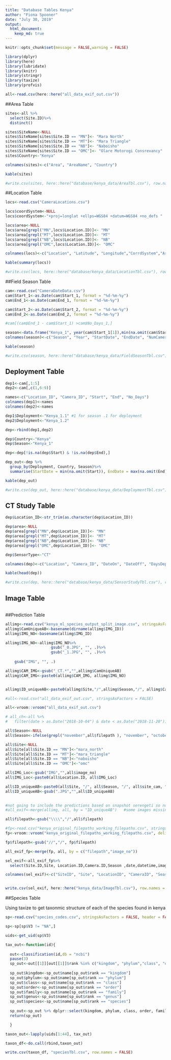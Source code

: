 ```yaml
---
title: "Database Tables Kenya"
author: "Fiona Spooner"
date: "July 30, 2019"
output: 
  html_document:
    keep_md: true
---
```


```r
knitr::opts_chunk$set(message = FALSE,warning = FALSE)
```

```r
library(dplyr)
library(here)
library(lubridate)
library(knitr)
library(stringr)
library(taxize)
library(profvis)

```


```r

all<-read.csv(here::here("all_data_exif_out.csv"))

```


##Area Table

```r

sites<-all %>%
  select(Site.ID)%>%
  distinct()

sites$SiteName<-NULL
sites$SiteName[sites$Site.ID == "MN"]<- "Mara North"
sites$SiteName[sites$Site.ID == "MT"]<- "Mara Triangle"
sites$SiteName[sites$Site.ID == "NB"]<- "Naboisho"
sites$SiteName[sites$Site.ID == "OMC"]<- "Olare Motorogi Consrevancy"
sites$Country<-"Kenya"

colnames(sites)<-c("Area", "AreaName", "Country")

kable(sites)

#write.csv(sites, here::here("database/kenya_data/AreaTbl.csv"), row.names = FALSE)

```


##Location Table

```r

locs<-read.csv("CameraLocations.csv")

locs$coordSystem<-NULL
locs$coordSystem<-"+proj=longlat +ellps=WGS84 +datum=WGS84 +no_defs "

locs$area<-NULL
locs$area[grepl("MN",locs$Location.ID)]<- "MN"
locs$area[grepl("MT",locs$Location.ID)]<- "MT"
locs$area[grepl("NB",locs$Location.ID)]<- "NB"
locs$area[grepl("OMC",locs$Location.ID)]<- "OMC"

colnames(locs)<-c("Location", "Latitude", "Longitude","CorrdSystem","Area" )

kable(summary(locs))

#write.csv(locs, here::here("database/kenya_data/LocationTbl.csv"), row.names = FALSE)


```


##Field Season Table

```r

cam<-read.csv("CameraDateData.csv")
cam$Start_1<-as.Date(cam$Start_1, format = "%d-%m-%y")
cam$End_1<-as.Date(cam$End_1, format = "%d-%m-%y")

cam$Start_2<-as.Date(cam$Start_2, format = "%d-%m-%y")
cam$End_2<-as.Date(cam$End_2, format = "%d-%m-%y")

#cam[(cam$End_1 - cam$Start_1) >cam$No_Days_1,]

season<-data.frame("Kenya_1", year(cam$Start_1[1]),min(na.omit(cam$Start_1)),max(na.omit(cam$End_2)), nrow(cam), "Kenya")
colnames(season)<-c("Season", "Year", "StartDate", "EndDate", "NumCameras", "Country")

kable(season)

#write.csv(season, here::here("database/kenya_data/FieldSeasonTbl.csv"), row.names = FALSE)

```


## Deployment Table

```r

dep1<-cam[,1:5]
dep2<-cam[,c(1,6:9)]

names<-c("Location_ID", "Camera_ID", "Start", "End", "No_Days")
colnames(dep1)<-names
colnames(dep2)<-names

dep1$Deployment<-"Kenya_1.1" #1 for season .1 for deployment
dep2$Deployment<-"Kenya_1.2"

dep<-rbind(dep1,dep2)

dep$Country<-"Kenya"
dep$Season<-"Kenya_1"

dep<-dep[!is.na(dep$Start) & !is.na(dep$End),]

dep_out<-dep %>%
  group_by(Deployment, Country, Season)%>%
  summarise(StartDate = min(na.omit(Start)), EndDate = max(na.omit(End)), NumCameras = n())

kable(dep_out)

#write.csv(dep_out, here::here("database/kenya_data/DeploymentTbl.csv"), row.names = FALSE)


```

## CT Study Table
```r

dep$Location_ID<-str_trim(as.character(dep$Location_ID))

dep$area<-NULL
dep$area[grepl("MN",dep$Location_ID)]<- "MN"
dep$area[grepl("MT",dep$Location_ID)]<- "MT"
dep$area[grepl("NB",dep$Location_ID)]<- "NB"
dep$area[grepl("OMC",dep$Location_ID)]<- "OMC"

dep$SensorType<-"CT"

colnames(dep)<-c("Location", "Camera_ID", "DateOn", "DateOff", "DaysDeployed","Deployment", "Country", "Season", "Area", "SensorType")

kable(head(dep))

#write.csv(dep, here::here("database/kenya_data/SensorStudyTbl.csv"), row.names = FALSE)

```

## Image Table

```r



```
##Prediction Table

```r

allimg<-read.csv("kenya_ml_species_output_split_image.csv", stringsAsFactors = FALSE)
allimg$CamUniqueAB<-basename(dirname(allimg$IMG_ID))
allimg$IMG_NO<-basename(allimg$IMG_ID)

allimg$IMG_NO<-allimg$IMG_NO%>%
                    gsub("_0.JPG", "", .)%>%
                    gsub("_1.JPG", "", .)%>%
                  
    gsub("IMG", "", .)

allimg$CAM_IMG<-gsub("_CT.*","",allimg$CamUniqueAB)
allimg$CAM_IMG<-paste0(allimg$CAM_IMG, allimg$IMG_NO)


allimg$ID_uniqueAB<-paste0(allimg$Site,"/",allimg$Season,"/", allimg$CamUniqueAB, "/", allimg$CAM_IMG)
```

```r
#all<-read.csv("all_data_exif_out.csv", stringsAsFactors = FALSE)

all<-vroom::vroom("all_data_exif_out.csv")

# all_ch<-all %>% 
#   filter(date > as.Date("2018-10-04") & date < as.Date("2018-11-20"))

all$Season<-NULL
all$Season<-ifelse(grepl("november",all$filepath ), "november", "october")

all$Site<-NULL
all$Site[all$Site.ID == "MN"]<-"mara_north"
all$Site[all$Site.ID == "MT"]<-"mara_triangle"
all$Site[all$Site.ID == "NB"]<-"naboisho"
all$Site[all$Site.ID == "OMC"]<-"omc"

all$IMG_Loc<-gsub("IMG","",all$image_no)
all$IMG_Loc<-paste0(all$Location.ID, all$IMG_Loc)

all$ID_uniqueAB<-paste0(all$Site, "/", all$Season, "/", all$site_cam, "/", all$IMG_Loc)
all$ID_uniqueAB<-gsub(".JPG","",all$ID_uniqueAB)
 

#not going to include the predictions based on snapshot serengeti so no need to merge in here
#all_exif<-merge(allimg, all, by = "ID_uniqueAB")   #some images missing - about 16000 - needs cleaning up after lunch

all$filepath<-gsub("\\\\","/",all$filepath)

```


```r
#fp<-read.csv("kenya_original_filepaths_working_filepaths.csv", stringsAsFactors = FALSE)
fp<-vroom::vroom("kenya_original_filepaths_working_filepaths.csv", delim = ",")

fp$filepath<-gsub("//","/", fp$filepath)

all_exif_fp<-merge(fp, all, by = c("filepath","image_no"))

sel_exif<-all_exif_fp%>%
  select(Site.ID,Site, Location.ID,Camera.ID,Season ,date,datetime,image_no, new_file_structure)

colnames(sel_exif)<-c("SiteID", "Site", "LocationID", "CameraID", "Season", "Date", "DateTime","ImageNo",  "FileLocation")


write.csv(sel_exif, here::here("kenya_data/ImageTbl.csv"), row.names = FALSE)


```

##Species Table

Using taxize to get taxonmic structure of each of the species found in kenya

```r
sp<-read.csv("species_codes.csv", stringsAsFactors = FALSE, header = FALSE, na.strings = FALSE)

sp<-sp[sp$V3 != "NA",]

uids<-get_uid(sp$V3)

tax_out<-function(id){
  
  out<-classification(id,db = "ncbi")
  pause(3)
  sp_out<-out[[1]][out[[1]]$rank %in% c("kingdom", "phylum","class", "order", "family", "genus", "species"),]
  
  sp_out$kingdom<-sp_out$name[sp_out$rank == "kingdom"]
  sp_out$phylum<-sp_out$name[sp_out$rank == "phylum"]
  sp_out$class<-sp_out$name[sp_out$rank == "class"]
  sp_out$order<-sp_out$name[sp_out$rank == "order"]
  sp_out$family<-sp_out$name[sp_out$rank == "family"]
  sp_out$genus<-sp_out$name[sp_out$rank == "genus"]
  sp_out$species<-sp_out$name[sp_out$rank == "species"]
  
  sp_out<-sp_out %>% dplyr::select(kingdom, phylum, class, order, family, genus, species) %>% distinct()
  return(sp_out)

  }

taxon_out<-lapply(uids[1:44], tax_out)

taxon_df<-do.call(rbind,taxon_out)

write.csv(taxon_df, "speciesTbl.csv", row.names = FALSE)

```


